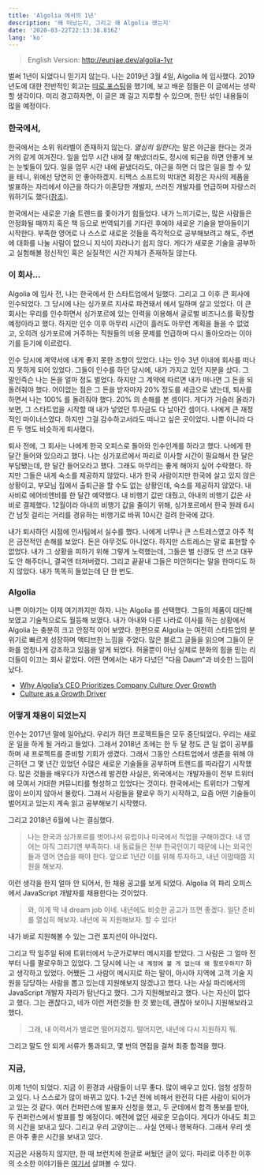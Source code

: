 ```yaml
---
title: 'Algolia 에서의 1년'
description: '왜 떠났는지, 그리고 왜 Algolia 였는지'
date: '2020-03-22T22:13:38.816Z'
lang: 'ko'
---
```



> English Version: http://eunjae.dev/algolia-1yr

벌써 1년이 되었다니 믿기지 않는다. 나는 2019년 3월 4일, Algolia 에 입사했다. 2019년도에 대한 전반적인 회고는 [따로 포스팅](./2019-recap)을 했기에, 보고 배운 점들은 이 글에서는 생략할 생각이다. 미리 경고하자면, 이 글은 꽤 길고 지루할 수 있으며, 한탄 섞인 내용들이 많을 예정이다.

### 한국에서,

한국에서는 소위 워라벨이 존재하지 않는다. *열심히 일한다*는 말은 야근을 한다는 것과 거의 같게 여겨진다. 일을 업무 시간 내에 잘 해냈더라도, 정시에 퇴근을 하면 안좋게 보는 눈빛들이 있다. 일을 업무 시간 내에 끝냈더라도, 야근을 하면 더 많은 일을 할 수 있을 테니, 위에선 당연히 안 좋아하겠지. 티맥스 소프트의 박대연 회장은 자사의 제품을 발표하는 자리에서 야근을 하다가 이혼당한 개발자, 쓰러진 개발자를 언급하며 자랑스러워하기도 했다([참조](https://www.zdnet.co.kr/view/?no=20090721083916)).

한국에서는 새로운 기술 트렌드를 좇아가기 힘들었다. 내가 느끼기로는, 많은 사람들은 안정화될 때까지 혹은 책 등으로 번역되기를 기다린 후에야 새로운 기술을 받아들이기 시작한다. 부족한 영어로 나 스스로 새로운 것들을 즉각적으로 공부해보려고 해도, 주변에 대화를 나눌 사람이 없으니 지식이 자라나기 쉽지 않다. 게다가 새로운 기술을 공부하고 실험해볼 정신적인 혹은 실질적인 시간 자체가 존재하질 않는다.

### 이 회사...

Algolia 에 입사 전, 나는 한국에서 한 스타트업에서 일했다. 그리고 그 이후 큰 회사에 인수되었다. 그 당시에 나는 싱가포르 지사로 파견돼서 에서 일하며 살고 있었다. 이 큰 회사는 우리를 인수하면서 싱가포르에 있는 인력을 이용해서 글로벌 비즈니스를 확장할 예정이라고 했다. 하지만 인수 이후 아무리 시간이 흘러도 아무런 계획을 들을 수 없었고, 오히려 싱가포르에 거주하는 직원들의 비용 문제를 언급하며 다시 돌아오라는 이야기를 듣기에 이르렀다.

인수 당시에 계약서에 내게 좋지 못한 조항이 있었다. 나는 인수 3년 이내에 회사를 떠나지 못하게 되어 있었다. 그들이 인수를 하던 당시에, 내가 가지고 있던 지분을 샀다. 그 말인즉슨 나는 돈을 얼마 정도 벌었다. 하지만 그 계약에 따르면 내가 떠나면 그 돈을 되돌려줘야 했다. 어이없는 점은 그 돈을 받자마자 20% 정도를 세금으로 냈는데, 퇴사를 하면서 나는 100% 를 돌려줘야 했다. 20% 의 손해를 본 셈이다. 게다가 거슬러 올라가 보면, 그 스타트업을 시작할 때 내가 넣었던 투자금도 다 날아간 셈이다. 나에게 큰 재정적인 마이너스였다. 하지만 그걸 감수하고서라도 떠나고 싶은 곳이었다. 나뿐 아니라 다른 두 명도 비슷하게 퇴사했다.

퇴사 전에, 그 회사는 나에게 한국 오피스로 돌아와 인수인계를 하라고 했다. 나에게 한 달간 들어와 있으라고 했다. 나는 싱가포르에서 파리로 이사할 시간이 필요해서 한 달은 부담됐는데, 한 달간 들어오라고 했다. 그래도 마무리는 좋게 해야지 싶어 수락했다. 하지만 그들은 내게 숙소를 제공하지 않았다. 내가 한국 사람이지만 한국에 살고 있지 않은 상황이고, 부모님 집에서 출퇴근을 할 수도 없는 상황인데, 숙소를 제공하지 않았다. 내 사비로 에어비앤비를 한 달간 예약했다. 내 비행기 값만 대줬고, 아내의 비행기 값은 사비로 결제했다. 12월이라 아내의 비행기 값을 줄이기 위해, 싱가포르에서 한국 원래 6시간 남짓 걸리는 거리를 경유하는 비행기로 바꿔 10시간 걸려 한국에 갔다.

내가 퇴사하던 시점에 인사팀에서 실수를 했다. 나에게 너무나 큰 스트레스였고 아주 적은 금전적인 손해를 보았다. 돈은 아무것도 아니었다. 하지만 스트레스는 말로 표현할 수 없었다. 내가 그 상황을 피하기 위해 그렇게 노력했는데, 그들은 별 신경도 안 쓰고 대꾸도 안 해주더니, 결국엔 터져버렸다. 그리고 끝끝내 그들은 미안하다는 말을 한마디도 하지 않았다. 내가 똑똑히 들었는데 단 한 번도.

### Algolia

나쁜 이야기는 이제 여기까지만 하자. 나는 Algolia 를 선택했다. 그들의 제품이 대단해 보였고 기술적으로도 월등해 보였다. 내가 아내와 다른 나라로 이사를 하는 상황에서 Algolia 는 충분히 크고 안정적 이어 보였다. 한편으로 Algolia 는 여전히 스타트업의 분위기로 빠르게 성장하며 액티브한 느낌을 주었다. 많은 블로그 글들을 읽으며 그들이 문화를 엄청나게 강조하고 있음을 알게 되었다. 허울뿐이 아닌 실제로 문화의 힘을 믿는 리더들이 이끄는 회사 같았다. 어떤 면에서는 내가 다녔던 "다음 Daum"과 비슷한 느낌이 났다.

- [Why Algolia’s CEO Prioritizes Company Culture Over Growth](https://www.forbes.com/sites/brettonputter/2019/09/24/why-algolias-ceo-prioritizes-company-culture-over-growth-culturegene/#4a222414549f)
- [Culture as a Growth Driver](https://blog.algolia.com/culture-growth-driver/)

### 어떻게 채용이 되었는지

인수는 2017년 말에 일어났다. 우리가 하던 프로젝트들은 모두 중단되었다. 우리는 새로운 일을 하게 될 거라고 들었다. 그래서 2018년 초에는 한 두 달 정도 큰 일 없이 공부를 하며 새 프로젝트를 준비할 기회가 생겼다. 그래서 그동안 스타트업에서 생존을 위해 야근하던 그 몇 년간 있었던 수많은 새로운 기술들을 공부하며 트렌드를 따라잡기 시작했다. 많은 것들을 배우다가 자연스레 발견한 사실은, 외국에서는 개발자들이 전부 트위터에 모여서 거대한 커뮤니티를 형성하고 있었다는 것이다. 한국에서는 트위터가 그렇게 많이 쓰이지 않아서 몰랐다. 그래서 사람들을 팔로우 하기 시작하고, 요즘 어떤 기술들이 벌어지고 있는지 계속 읽고 공부해보기 시작했다.

그리고 2018년 6월에 나는 결심했다.

> 나는 한국과 싱가포르를 벗어나서 유럽이나 미국에서 직업을 구해야겠다.
> 내 영어는 아직 그러기엔 부족하다. 내 동료들은 전부 한국인이기 때문에 나는 외국인들과 영어 연습을 해야 한다.
> 앞으로 1년간 이를 위해 투자하고, 내년 이맘때쯤 지원을 해보자.

이런 생각을 한지 얼마 안 되어서, 한 채용 공고를 보게 되었다. Algolia 의 파리 오피스에서 JavaScript 개발자를 채용한다는 것이었다.

> 와, 이게 딱 내 dream job 이네. 내년에도 비슷한 공고가 뜨면 좋겠다.
> 일단 준비를 열심히 해보자. 내년에 꼭 지원해보자.
> 할 수 있다!

내가 바로 지원해볼 수 있는 그런 포지션이 아니었다.

그리고 딱 일주일 뒤에 트위터에서 누군가로부터 메시지를 받았다. 그 사람은 그 얼마 전부터 나를 팔로우하고 있었다. 그 당시에 나는 `내 계정에 볼 게 없는데 왜 팔로우하지?` 하고 생각하고 있었다. 어쨌든 그 사람이 메시지로 하는 말이, 아시아 지역에 고객 기술 지원을 담당하는 사람을 뽑고 있는데 지원해보지 않겠냐고 했다. 나는 사실 파리에서의 JavaScript 개발자 자리가 탐난다고 했다. 그가 지원해보라고 했다. 나는 자신이 없다고 했다. 그는 괜찮다고, 네가 이런 저런것들 한 것 봤는데, 괜찮아 보이니 지원해보라고 했다.

> 그래, 내 이력서가 별로면 떨어지겠지. 떨어지면, 내년에 다시 지원하지 뭐.

그리고 말도 안 되게 서류가 통과되고, 몇 번의 면접을 걸쳐 최종 합격을 했다.

### 지금,

이제 1년이 되었다. 지금 이 환경과 사람들이 너무 좋다. 많이 배우고 있다. 엄청 성장하고 있다. 나 스스로가 많이 바뀌고 있다. 1-2년 전에 비해서 완전히 다른 사람이 되어가고 있는 것 같다. 여러 컨퍼런스에 발표자 신청을 했고, 두 군데에서 합격 통보를 받아, 두 컨퍼런스에서 발표를 할 예정이다. 예전에 없던 새로운 모습이다. 게다가 아내도 최고의 시간을 보내고 있다. 그리고 우리 고양이는... 사실 언제나 행복하다. 그래서 우리 셋은 아주 좋은 시간을 보내고 있다.

지금은 사용하지 않지만, 한 때 브런치에 한글로 써뒀던 글이 있다. 파리로 이주한 이후의 소소한 이야기들은 [여기서](https://brunch.co.kr/magazine/dev-in-paris) 살펴볼 수 있다.
